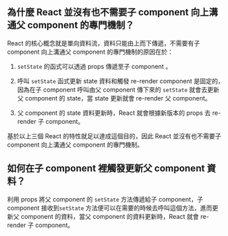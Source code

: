 ## 為什麼 React 並沒有也不需要子 component 向上溝通父 component 的專門機制？

React 的核心概念就是單向資料流，資料只能由上而下傳遞，不需要有子 component 向上溝通父 component 的專門機制的原因在於：

1. `setState` 的函式可以透過 props 傳遞至子 component 。

2. 呼叫 `setState` 函式更新 state 資料和觸發 re-render component 是固定的，因為在子 component 呼叫由父 component 傳下來的 `setState` 就會去更新父 component 的 state，當 state 更新就會 re-render 父 component。

3. 父 component 的 state 資料更新時，React 就會根據新版本的 props 去 re-render 子 component。

基於以上三個 React 的特性就足以達成這個目的，因此 React 並沒有也不需要子 component 向上溝通父 component 的專門機制。

## 如何在子 component 裡觸發更新父 component 資料？

利用 props 將父 component 的 `setState` 方法傳遞給子 component，子 component 接收到`setState` 方法便可以在需要的時候去呼叫這個方法，進而更新父 component 的資料，當父 component 的資料更新時，React 就會 re-render 子 component。
